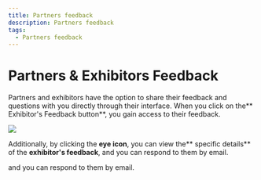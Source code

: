 ```yaml
---
title: Partners feedback
description: Partners feedback
tags:
  - Partners feedback
---
```


# **Partners & Exhibitors Feedback**

Partners and exhibitors have the option to share their feedback and questions with you directly through their interface. When you click on the** Exhibitor's Feedback button**, you gain access to their feedback. 

 ![](/img/Marvaimages/Documentationpartnersfeedbacka.jpg)

Additionally, by clicking the **eye icon**, you can view the** specific details** of the **exhibitor's feedback**, and  you can respond to them by email.

 

and you can respond to them by email.
